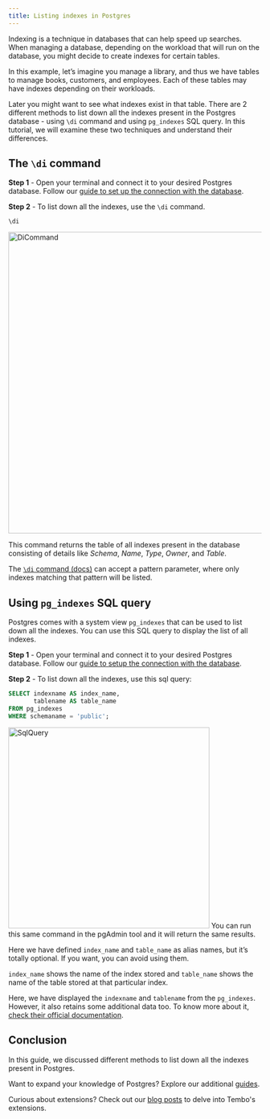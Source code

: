 ```yaml
---
title: Listing indexes in Postgres
---
```



Indexing is a technique in databases that can help speed up searches. When managing a database, depending on the workload that will run on the database, you might decide to create indexes for certain tables.

In this example, let’s imagine you manage a library, and thus we have tables to manage books, customers, and employees. Each of these tables may have indexes depending on their workloads.

Later you might want to see what indexes exist in that table. There are 2 different methods to list down all the indexes present in the Postgres database - using `\di` command and using `pg_indexes` SQL query. In this tutorial, we will examine these two techniques and understand their differences.

## The `\di` command

**Step 1** - Open your terminal and connect it to your desired Postgres database. Follow our [guide to set up the connection with the database](https://tembo.io/docs/postgres_guides/how-to-connect-to-postgres/).

**Step 2** - To list down all the indexes, use the `\di` command.

```
\di
```

<Image src={DiCommand} width='600' alt='DiCommand' />

This command returns the table of all indexes present in the database consisting of details like _Schema_, _Name_, _Type_, _Owner_, and _Table_.

The [`\di` command (docs)](https://www.postgresql.org/docs/current/app-psql.html#APP-PSQL-META-COMMAND-DE) can accept a pattern parameter, where only indexes matching that pattern will be listed.

## Using `pg_indexes` SQL query

Postgres comes with a system view `pg_indexes` that can be used to list down all the indexes. You can use this SQL query to display the list of all indexes.

**Step 1** - Open your terminal and connect it to your desired Postgres database. Follow our [guide to setup the connection with the database](https://tembo.io/docs/postgres_guides/how-to-connect-to-postgres/).

**Step 2** - To list down all the indexes, use this sql query:

```sql
SELECT indexname AS index_name,
       tablename AS table_name
FROM pg_indexes
WHERE schemaname = 'public';
```

<Image src={SqlQuery} width='400' alt='SqlQuery' />

<Callout variant='info'>
	You can run this same command in the pgAdmin tool and it will return the
	same results.
</Callout>

Here we have defined `index_name` and `table_name` as alias names, but it’s totally optional. If you want, you can avoid using them.

`index_name` shows the name of the index stored and `table_name` shows the name of the table stored at that particular index.

Here, we have displayed the `indexname` and `tablename` from the `pg_indexes`. However, it also retains some additional data too. To know more about it, [check their official documentation](https://www.postgresql.org/docs/current/view-pg-indexes.html).

## Conclusion

In this guide, we discussed different methods to list down all the indexes present in Postgres.

Want to expand your knowledge of Postgres? Explore our additional [guides](/docs/getting-started/postgres_guides/all-possible-joins-in-postgres).

Curious about extensions? Check out our [blog posts](https://tembo.io/blog/) to delve into Tembo's extensions.
